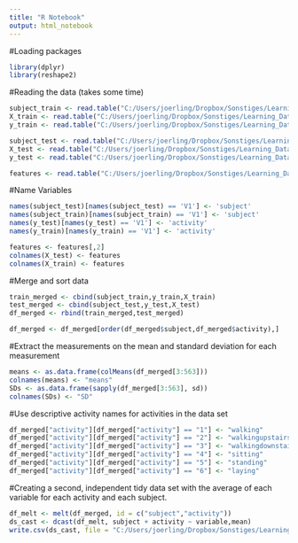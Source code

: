 ---
title: "R Notebook"
output: html_notebook
---

#Loading packages

```{r}
library(dplyr)
library(reshape2)
```


#Reading the data (takes some time)

```{r}
subject_train <- read.table("C:/Users/joerling/Dropbox/Sonstiges/Learning_Data_Science/Getting_and_Cleaning_Data/Course Project/UCI HAR Dataset/train/subject_train.txt")
X_train <- read.table("C:/Users/joerling/Dropbox/Sonstiges/Learning_Data_Science/Getting_and_Cleaning_Data/Course Project/UCI HAR Dataset/train/X_train.txt")
y_train <- read.table("C:/Users/joerling/Dropbox/Sonstiges/Learning_Data_Science/Getting_and_Cleaning_Data/Course Project/UCI HAR Dataset/train/y_train.txt")

subject_test <- read.table("C:/Users/joerling/Dropbox/Sonstiges/Learning_Data_Science/Getting_and_Cleaning_Data/Course Project/UCI HAR Dataset/test/subject_test.txt")
X_test <- read.table("C:/Users/joerling/Dropbox/Sonstiges/Learning_Data_Science/Getting_and_Cleaning_Data/Course Project/UCI HAR Dataset/test/X_test.txt")
y_test <- read.table("C:/Users/joerling/Dropbox/Sonstiges/Learning_Data_Science/Getting_and_Cleaning_Data/Course Project/UCI HAR Dataset/test/y_test.txt")

features <- read.table("C:/Users/joerling/Dropbox/Sonstiges/Learning_Data_Science/Getting_and_Cleaning_Data/Course Project/UCI HAR Dataset/features.txt")
```


#Name Variables

```{r}
names(subject_test)[names(subject_test) == 'V1'] <- 'subject'
names(subject_train)[names(subject_train) == 'V1'] <- 'subject'
names(y_test)[names(y_test) == 'V1'] <- 'activity'
names(y_train)[names(y_train) == 'V1'] <- 'activity'

features <- features[,2]
colnames(X_test) <- features
colnames(X_train) <- features
```


#Merge and sort data

```{r}
train_merged <- cbind(subject_train,y_train,X_train)
test_merged <- cbind(subject_test,y_test,X_test)
df_merged <- rbind(train_merged,test_merged)

df_merged <- df_merged[order(df_merged$subject,df_merged$activity),]
```


#Extract the measurements on the mean and standard deviation for each measurement

```{r}
means <- as.data.frame(colMeans(df_merged[3:563]))
colnames(means) <- "means"
SDs <- as.data.frame(sapply(df_merged[3:563], sd))
colnames(SDs) <- "SD"
```


#Use descriptive activity names for activities in the data set

```{r}
df_merged["activity"][df_merged["activity"] == "1"] <- "walking"
df_merged["activity"][df_merged["activity"] == "2"] <- "walkingupstairs"
df_merged["activity"][df_merged["activity"] == "3"] <- "walkingdownstairs"
df_merged["activity"][df_merged["activity"] == "4"] <- "sitting"
df_merged["activity"][df_merged["activity"] == "5"] <- "standing"
df_merged["activity"][df_merged["activity"] == "6"] <- "laying"
```


#Creating a second, independent tidy data set with the average of each variable for each activity and each subject.

```{r}
df_melt <- melt(df_merged, id = c("subject","activity"))
ds_cast <- dcast(df_melt, subject + activity ~ variable,mean)
write.csv(ds_cast, file = "C:/Users/joerling/Dropbox/Sonstiges/Learning_Data_Science/Getting_and_Cleaning_Data/Course Project/Course_Project/ds_cast.csv")
```

